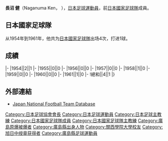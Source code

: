 {{Infobox football biography
|name=長沼健
|image=
|fullname=長沼健
|birth_date={{Birth date|1930|9|5}}
|cityofbirth=[[廣島縣|廣島縣]]
|countryofbirth=[[日本|日本]]
|dateofdeath={{Death date and age|2008|6|2|1930|9|5}}
|height=
|position=[[前鋒_(足球)|前鋒]]
|currentclub=
|years=1955-1967
|clubs=[[JEF聯市原·千葉|古河電工]]
|caps(goals)=
|nationalyears=1954-1961
|nationalteam=[[日本國家足球隊|日本]]
|nationalcaps(goals)=4 (1)
}}
{{japanese|japanese=長沼 健|kana=ながぬま けん|romaji=Naganuma Ken}}
'''長沼 健'''（Naganuma Ken， {{Bd|1930年|9月5日|2008年|6月2日|catIdx=N}}），[[日本|日本]][[足球|足球]][[運動員|運動員]]，前[[日本國家足球隊|日本國家足球隊]]成員。

==日本國家足球隊==
从1954年到1961年，他共为[[日本國家足球隊|日本國家足球隊]]出场4次，打进1球。

==成績==
{{MedalTableTop| |150px|長沼 健}}
{{MedalSport | 男子[[足球|足球]]}}
{{MedalCompetition|[[奧運會|奧運會]]}}
{{MedalBronze | [[1968年夏季奥林匹克运动会|1968年墨西哥城]] | [[1968年夏季奥林匹克运动会足球比赛|足球]]}}
{{MedalBottom}}
{{Football player national team statistics|JPN}}
|-
|1954||2||1
|-
|1955||0||0
|-
|1956||0||0
|-
|1957||0||0
|-
|1958||1||0
|-
|1959||0||0
|-
|1960||0||0
|-
|1961||1||0
|-
!總和||4||1
|}

==外部連結==
{{Reflist}}
*[https://web.archive.org/web/20130922124617/http://www.japannationalfootballteam.com/en/players/naganuma_ken.html Japan National Football Team Database]

{{1956年奥运会男子足球日本参赛名单}}
{{1964年奥运会男子足球日本参赛名单}}
{{1968年奥运会男子足球日本参赛名单}}
{{Japan-sport-bio-stub}}
{{Soccer-player-stub}}

[[Category:日本足球協會會長|Category:日本足球協會會長]]
[[Category:日本足球運動員|Category:日本足球運動員]]
[[Category:日本足球主教練|Category:日本足球主教練]]
[[Category:日本國家足球隊成員|Category:日本國家足球隊成員]]
[[Category:日本國家足球隊主教練|Category:日本國家足球隊主教練]]
[[Category:廣島原爆被爆者|Category:廣島原爆被爆者]]
[[Category:廣島縣出身人物|Category:廣島縣出身人物]]
[[Category:關西學院大學校友|Category:關西學院大學校友]]
[[Category:旭日中绶章获得者|Category:旭日中绶章获得者]]
[[Category:廣島縣足球運動員|Category:廣島縣足球運動員]]